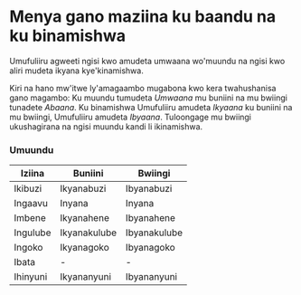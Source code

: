 # Menya gano maziina ku baandu na ku binamishwa

Umufuliiru agweeti ngisi kwo amudeta umwaana wo'muundu na ngisi kwo aliri mudeta ikyana kye'kinamishwa.

Kiri na hano mw'itwe ly'amagaambo mugabona kwo kera twahushanisa gano magambo: Ku muundu tumudeta _Umwaana_ mu buniini na mu bwiingi tunadete _Abaana_. Ku binamishwa Umufuliiru amudeta _Ikyaana_ ku buniini na mu bwiingi, Umufuliiru amudeta _Ibyaana_. Tuloongage mu bwiingi ukushagirana na ngisi muundu kandi li ikinamishwa.

### Umuundu

| Iziina   | Buniini      | Bwiingi      |
| -------- | ------------ | ------------ |
| Ikibuzi  | Ikyanabuzi   | Ibyanabuzi   |
| Ingaavu  | Inyana       | Inyana       |
| Imbene   | Ikyanahene   | Ibyanahene   |
| Ingulube | Ikyanakulube | Ibyanakulube |
| Ingoko   | Ikyanagoko   | Ibyanagoko   |
| Ibata    | -            | -            |
| Ihinyuni | Ikyananyuni  | Ibyananyuni  |
